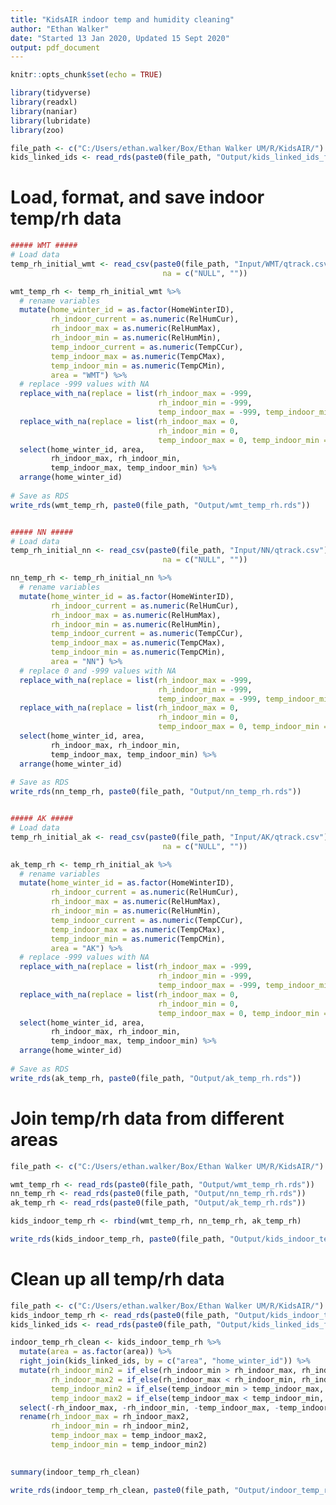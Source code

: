 ```yaml
---
title: "KidsAIR indoor temp and humidity cleaning"
author: "Ethan Walker"
date: "Started 13 Jan 2020, Updated 15 Sept 2020"
output: pdf_document
---
```


```r
knitr::opts_chunk$set(echo = TRUE)
```

```r
library(tidyverse)
library(readxl)
library(naniar)
library(lubridate)
library(zoo)

file_path <- c("C:/Users/ethan.walker/Box/Ethan Walker UM/R/KidsAIR/")
kids_linked_ids <- read_rds(paste0(file_path, "Output/kids_linked_ids_final.rds")) 
```

# Load, format, and save indoor temp/rh data
```r
##### WMT #####
# Load data
temp_rh_initial_wmt <- read_csv(paste0(file_path, "Input/WMT/qtrack.csv"), 
                                  na = c("NULL", ""))

wmt_temp_rh <- temp_rh_initial_wmt %>% 
  # rename variables
  mutate(home_winter_id = as.factor(HomeWinterID),
         rh_indoor_current = as.numeric(RelHumCur),
         rh_indoor_max = as.numeric(RelHumMax),
         rh_indoor_min = as.numeric(RelHumMin),
         temp_indoor_current = as.numeric(TempCCur),
         temp_indoor_max = as.numeric(TempCMax),
         temp_indoor_min = as.numeric(TempCMin),
         area = "WMT") %>% 
  # replace -999 values with NA
  replace_with_na(replace = list(rh_indoor_max = -999,
                                 rh_indoor_min = -999, 
                                 temp_indoor_max = -999, temp_indoor_min = -999)) %>% 
  replace_with_na(replace = list(rh_indoor_max = 0,
                                 rh_indoor_min = 0, 
                                 temp_indoor_max = 0, temp_indoor_min = 0)) %>% 
  select(home_winter_id, area, 
         rh_indoor_max, rh_indoor_min, 
         temp_indoor_max, temp_indoor_min) %>% 
  arrange(home_winter_id)
  
# Save as RDS 
write_rds(wmt_temp_rh, paste0(file_path, "Output/wmt_temp_rh.rds"))


##### NN #####
# Load data
temp_rh_initial_nn <- read_csv(paste0(file_path, "Input/NN/qtrack.csv"), 
                                  na = c("NULL", ""))

nn_temp_rh <- temp_rh_initial_nn %>% 
  # rename variables
  mutate(home_winter_id = as.factor(HomeWinterID),
         rh_indoor_current = as.numeric(RelHumCur),
         rh_indoor_max = as.numeric(RelHumMax),
         rh_indoor_min = as.numeric(RelHumMin),
         temp_indoor_current = as.numeric(TempCCur),
         temp_indoor_max = as.numeric(TempCMax),
         temp_indoor_min = as.numeric(TempCMin),
         area = "NN") %>% 
  # replace 0 and -999 values with NA
  replace_with_na(replace = list(rh_indoor_max = -999,
                                 rh_indoor_min = -999, 
                                 temp_indoor_max = -999, temp_indoor_min = -999)) %>% 
  replace_with_na(replace = list(rh_indoor_max = 0,
                                 rh_indoor_min = 0, 
                                 temp_indoor_max = 0, temp_indoor_min = 0)) %>% 
  select(home_winter_id, area, 
         rh_indoor_max, rh_indoor_min, 
         temp_indoor_max, temp_indoor_min) %>% 
  arrange(home_winter_id)
  
# Save as RDS 
write_rds(nn_temp_rh, paste0(file_path, "Output/nn_temp_rh.rds"))


##### AK #####
# Load data
temp_rh_initial_ak <- read_csv(paste0(file_path, "Input/AK/qtrack.csv"), 
                                  na = c("NULL", ""))

ak_temp_rh <- temp_rh_initial_ak %>% 
  # rename variables
  mutate(home_winter_id = as.factor(HomeWinterID),
         rh_indoor_current = as.numeric(RelHumCur),
         rh_indoor_max = as.numeric(RelHumMax),
         rh_indoor_min = as.numeric(RelHumMin),
         temp_indoor_current = as.numeric(TempCCur),
         temp_indoor_max = as.numeric(TempCMax),
         temp_indoor_min = as.numeric(TempCMin),
         area = "AK") %>% 
  # replace -999 values with NA
  replace_with_na(replace = list(rh_indoor_max = -999,
                                 rh_indoor_min = -999, 
                                 temp_indoor_max = -999, temp_indoor_min = -999)) %>% 
  replace_with_na(replace = list(rh_indoor_max = 0,
                                 rh_indoor_min = 0, 
                                 temp_indoor_max = 0, temp_indoor_min = 0)) %>% 
  select(home_winter_id, area, 
         rh_indoor_max, rh_indoor_min, 
         temp_indoor_max, temp_indoor_min) %>% 
  arrange(home_winter_id)
  
# Save as RDS 
write_rds(ak_temp_rh, paste0(file_path, "Output/ak_temp_rh.rds"))
```

# Join temp/rh data from different areas
```r
file_path <- c("C:/Users/ethan.walker/Box/Ethan Walker UM/R/KidsAIR/")

wmt_temp_rh <- read_rds(paste0(file_path, "Output/wmt_temp_rh.rds"))
nn_temp_rh <- read_rds(paste0(file_path, "Output/nn_temp_rh.rds"))
ak_temp_rh <- read_rds(paste0(file_path, "Output/ak_temp_rh.rds"))

kids_indoor_temp_rh <- rbind(wmt_temp_rh, nn_temp_rh, ak_temp_rh)

write_rds(kids_indoor_temp_rh, paste0(file_path, "Output/kids_indoor_temp_rh.rds"))
```

# Clean up all temp/rh data
```r
file_path <- c("C:/Users/ethan.walker/Box/Ethan Walker UM/R/KidsAIR/")
kids_indoor_temp_rh <- read_rds(paste0(file_path, "Output/kids_indoor_temp_rh.rds"))
kids_linked_ids <- read_rds(paste0(file_path, "Output/kids_linked_ids_final.rds"))

indoor_temp_rh_clean <- kids_indoor_temp_rh %>% 
  mutate(area = as.factor(area)) %>% 
  right_join(kids_linked_ids, by = c("area", "home_winter_id")) %>% 
  mutate(rh_indoor_min2 = if_else(rh_indoor_min > rh_indoor_max, rh_indoor_max, rh_indoor_min),
         rh_indoor_max2 = if_else(rh_indoor_max < rh_indoor_min, rh_indoor_min, rh_indoor_max),
         temp_indoor_min2 = if_else(temp_indoor_min > temp_indoor_max, temp_indoor_max, temp_indoor_min),
         temp_indoor_max2 = if_else(temp_indoor_max < temp_indoor_min, temp_indoor_min, temp_indoor_max)) %>% 
  select(-rh_indoor_max, -rh_indoor_min, -temp_indoor_max, -temp_indoor_min) %>% 
  rename(rh_indoor_max = rh_indoor_max2,
         rh_indoor_min = rh_indoor_min2,
         temp_indoor_max = temp_indoor_max2,
         temp_indoor_min = temp_indoor_min2) 
  

summary(indoor_temp_rh_clean)

write_rds(indoor_temp_rh_clean, paste0(file_path, "Output/indoor_temp_rh_clean.rds"))
```

